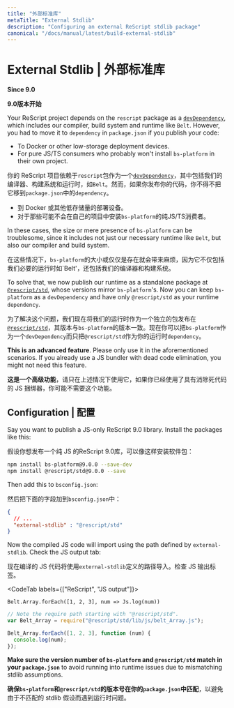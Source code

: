 ```yaml
---
title: "外部标准库"
metaTitle: "External Stdlib"
description: "Configuring an external ReScript stdlib package"
canonical: "/docs/manual/latest/build-external-stdlib"
---
```


# External Stdlib | 外部标准库

**Since 9.0**

**9.0版本开始**

Your ReScript project depends on the `rescript` package as a [`devDependency`](https://docs.npmjs.com/specifying-dependencies-and-devdependencies-in-a-package-json-file), which includes our compiler, build system and runtime like `Belt`. However, you had to move it to `dependency` in `package.json` if you publish your code:
- To Docker or other low-storage deployment devices.
- For pure JS/TS consumers who probably won't install `bs-platform` in their own project.

你的 ReScript 项目依赖于`rescript`包作为一个[`devDependency`](https://docs.npmjs.com/specifying-dependencies-and-devdependencies-in-a-package-json-file)，其中包括我们的编译器、构建系统和运行时，如`Belt`。然而，如果你发布你的代码，你不得不把它移到`package.json`中的`dependency`。
- 到 Docker 或其他低存储量的部署设备。
- 对于那些可能不会在自己的项目中安装`bs-platform`的纯JS/TS消费者。

In these cases, the size or mere presence of `bs-platform` can be troublesome, since it includes not just our necessary runtime like `Belt`, but also our compiler and build system.

在这些情况下，`bs-platform`的大小或仅仅是存在就会带来麻烦，因为它不仅包括我们必要的运行时如`Belt'，还包括我们的编译器和构建系统。


To solve that, we now publish our runtime as a standalone package at [`@rescript/std`](https://www.npmjs.com/package/@rescript/std), whose versions mirror `bs-platform`'s. Now you can keep `bs-platform` as a `devDependency` and have only `@rescript/std` as your runtime `dependency`.

为了解决这个问题，我们现在将我们的运行时作为一个独立的包发布在[`@rescript/std`](https://www.npmjs.com/package/@rescript/std)，其版本与`bs-platform`的版本一致。现在你可以把`bs-platform`作为一个`devDependency`而只把`@rescript/std`作为你的运行时`dependency`。


**This is an advanced feature**. Please only use it in the aforementioned scenarios. If you already use a JS bundler with dead code elimination, you might not need this feature.

**这是一个高级功能**，请只在上述情况下使用它，如果你已经使用了具有消除死代码的 JS 捆绑器，你可能不需要这个功能。

## Configuration | 配置

Say you want to publish a JS-only ReScript 9.0 library. Install the packages like this:

假设你想发布一个纯 JS 的ReScript 9.0库，可以像这样安装软件包：


```sh
npm install bs-platform@9.0.0 --save-dev
npm install @rescript/std@9.0.0 --save
```

Then add this to `bsconfig.json`:

然后把下面的字段加到`bsconfig.json`中：

```json
{
  // ...
  "external-stdlib" : "@rescript/std"
}
```

Now the compiled JS code will import using the path defined by `external-stdlib`. Check the JS output tab:


现在编译的 JS 代码将使用`external-stdlib`定义的路径导入。检查 JS 输出标签。

<CodeTab labels={["ReScript", "JS output"]}>

```res
Belt.Array.forEach([1, 2, 3], num => Js.log(num))
```

```js
// Note the require path starting with "@rescript/std".
var Belt_Array = require("@rescript/std/lib/js/belt_Array.js");

Belt_Array.forEach([1, 2, 3], function (num) {
  console.log(num);
});
```

</CodeTab>

**Make sure the version number of `bs-platform` and `@rescript/std` match in your `package.json`** to avoid running into runtime issues due to mismatching stdlib assumptions.

**确保`bs-platform`和`@rescript/std`的版本号在你的`package.json`中匹配**，以避免由于不匹配的 stdlib 假设而遇到运行时问题。

